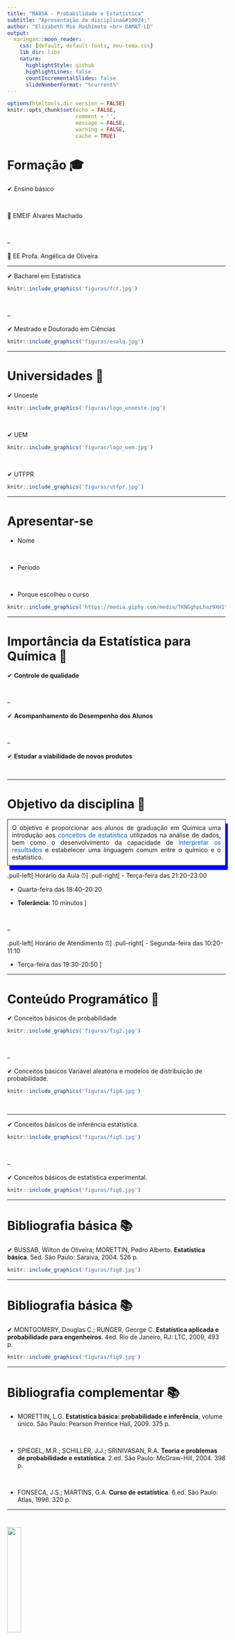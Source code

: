 ```yaml
---
title: "MA85A - Probabilidade e Estatística"
subtitle: "Apresentação da disciplina&#10024;" 
author: "Elizabeth Mie Hashimoto <br> DAMAT-LD"
output:
  xaringan::moon_reader:
    css: [default, default-fonts, meu-tema.css]
    lib_dir: libs
    nature:
      highlightStyle: github
      highlightLines: false
      countIncrementalSlides: false
      slideNumberFormat: "%current%"
---
```


```r
options(htmltools.dir.version = FALSE)
knitr::opts_chunk$set(echo = FALSE, 
                      comment = '',
                      message = FALSE,
                      warning = FALSE,
                      cache = TRUE)
```
<style> 
#caixa {
  border: 1px solid;
  padding: 10px;
  box-shadow: 5px 10px blue;
}
div {
  text-align: justify;
  text-justify: inter-word;
}
</style>

# Formação &#127891;

&#10004; Ensino básico

<br>

&#127979; EMEIF Álvares Machado

<br>

--

&#127979; EE Profa. Angélica de Oliveira

---

&#10004; Bacharel em Estatística

```r
knitr::include_graphics('figuras/fct.jpg')
```

<br>

--

&#10004; Mestrado e Doutorado em Ciências

```r
knitr::include_graphics('figuras/esalq.jpg')
```

---

# Universidades &#127979;

&#10004; Unoeste

```r
knitr::include_graphics('figuras/logo_unoeste.jpg')
```

<br>

&#10004; UEM

```r
knitr::include_graphics('figuras/logo_uem.jpg')
```

<br>

&#10004; UTFPR

```r
knitr::include_graphics('figuras/utfpr.jpg')
```

---

# Apresentar-se

- Nome

<br>

- Período

<br>

- Porque escolheu o curso

```r
knitr::include_graphics('https://media.giphy.com/media/TKNGghpLhaz9XH1tSj/giphy.gif')
```

---

<!-- outra forma de inserir video

# Porque estudar Estatística &#128526;

```r
library(vembedr)

embed_url("https://www.youtube.com/watch?v=wV0Ks7aS7YI&t=27s") |> 
  use_rounded() |> 
  use_start_time(10) |> 
  use_align("center")
```

-->

# Importância da Estatística para Química &#129327;

&#10004; **Controle de qualidade**

<br>

--

&#10004; **Acompanhamento do Desempenho dos Alunos**

<br>

--

&#10004; **Estudar a viabilidade de novos produtos**

<br>

---

# Objetivo da disciplina &#127919;

<div id="caixa">
 <div>O objetivo é proporcionar aos alunos de graduação em Química uma introdução aos <font color="#0066cc">conceitos de estatística</font> utilizados na análise de dados, bem como o desenvolvimento da capacidade de <font color="#0066cc">interpretar os resultados</font> e estabelecer uma linguagem comum entre o químico e o estatístico.</div>
</div>

.pull-left[
Horário da Aula &#9200;
]
.pull-right[
- Terça-feira das 21:20--23:00

- Quarta-feira das 18:40--20:20

- **Tolerância**: 10 minutos
]

<br>

--

.pull-left[
Horário de Atendimento &#9200;
]
.pull-right[
- Segunda-feira das 10:20-11:10

- Terça-feira das 19:30-20:50
]

---

# Conteúdo Programático &#128214;

&#10004; Conceitos básicos de probabilidade

```r
knitr::include_graphics('figuras/fig2.jpg')
```

<br>

--

&#10004; Conceitos básicos Variável aleatória e modelos de distribuição de probabilidade.

```r
knitr::include_graphics('figuras/fig4.jpg')
```

<br>

---

&#10004; Conceitos básicos de inferência estatística.

```r
knitr::include_graphics('figuras/fig5.jpg')
```

<br>

--

&#10004; Conceitos básicos de estatística experimental.

```r
knitr::include_graphics('figuras/fig6.jpg')
```

---

# Bibliografia básica &#128218;

&#10004; BUSSAB, Wilton de Oliveira; MORETTIN, Pedro Alberto. **Estatística básica**. 5ed. São Paulo: Saraiva, 2004. 526 p.

```r
knitr::include_graphics('figuras/fig8.jpg')
```

---

# Bibliografia básica &#128218;

&#10004; MONTGOMERY, Douglas C.; RUNGER, George C. **Estatística aplicada e probabilidade para engenheiros**. 4ed. Rio de Janeiro, RJ: LTC, 2009, 493 p.

```r
knitr::include_graphics('figuras/fig9.jpg')
```

---

# Bibliografia complementar &#128218;

- MORETTIN, L.G. **Estatística básica: probabilidade e inferência**, volume único. São Paulo: Pearson Prentice Hall, 2009. 375 p.

<br>

- SPIEGEL, M.R.; SCHILLER, J.J.; SRINIVASAN, R.A. **Teoria e problemas de probabilidade e estatística**. 2.ed. São Paulo: McGraw-Hill, 2004. 398 p.

<br>

- FONSECA, J.S.; MARTINS, G.A. **Curso de estatística**. 6.ed. São Paulo: Atlas, 1996. 320 p. 

---

# <img src="figuras/mod.jpg"  style="width:25%">

&#10004; <https://moodle.utfpr.edu.br/login/index.php>

<br>

&#10004; Londrina - Graduação - Química - 4o período

<br>

&#10004; Disciplina: 2025 - S2 - Probabilidade e Estatística

<br>

.pull-left[
&#10004; Senha: MA85A
]
.pull-right[
```r
knitr::include_graphics('https://media.giphy.com/media/IoP0PvbbSWGAM/giphy.gif')
```
]

<br>